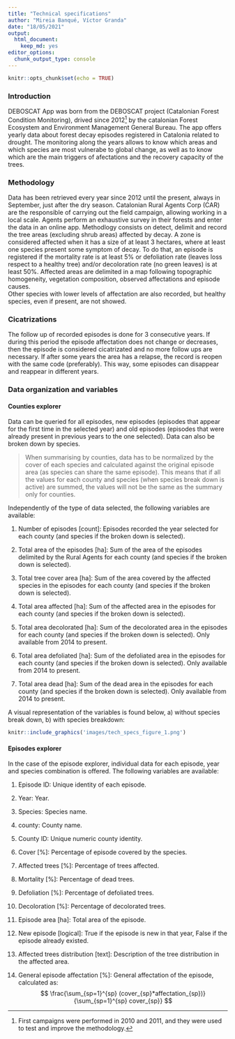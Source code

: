 ```yaml
---
title: "Technical specifications"
author: "Mireia Banqué, Víctor Granda"
date: "18/05/2021"
output: 
  html_document: 
    keep_md: yes
editor_options: 
  chunk_output_type: console
---
```


```r
knitr::opts_chunk$set(echo = TRUE)
```

### Introduction

DEBOSCAT App was born from the DEBOSCAT project (Catalonian Forest Condition Monitoring), drived since 2012[^1]
by the catalonian Forest Ecosystem and Environment Management General Bureau. The app offers yearly data about
forest decay episodes registered in Catalonia related to drought. The monitoring along the years allows to
know which areas and which species are most vulnerabe to global change, as well as to know which are the main
triggers of afectations and the recovery capacity of the trees.

### Methodology

Data has been retrieved every year since 2012 until the present, always in September, just after the dry
season. Catalonian Rural Agents Corp (CAR) are the responsible of carrying out the field campaign, allowing
working in a local scale. Agents perform an exhaustive survey in their forests and enter the data in an online
app. Methodlogy consists on detect, delimit and record the tree areas (excluding shrub areas) affected by
decay. A zone is considered affected when it has a size of at least 3 hectares, where at least one species
present some symptom of decay. To do that, an episode is registered if the mortality rate is at least 5% or
defoliation rate (leaves loss respect to a healthy tree) and/or decoloration rate (no green leaves) is at
least 50%. Affected areas are delimited in a map following topographic homogeneity, vegetation composition,
observed affectations and episode causes.  
Other species with lower levels of affectation are also recorded, but healthy species, even if present, are
not showed.

### Cicatrizations

The follow up of recorded episodes is done for 3 consecutive years. If during this period the episode
affectation does not change or decreases, then the episode is considered cicatrizated and no more follow ups
are necessary. If after some years the area has a relapse, the record is reopen with the same code
(preferably). This way, some episodes can disappear and reappear in different years.

### Data organization and variables

#### Counties explorer

Data can be queried for all episodes, new episodes (episodes that appear for the first time in the selected
year) and old episodes (episodes that were already present in previous years to the one selected).
Data can also be broken down by species.

  > When summarising by counties, data has to be normalized by the cover of each species and calculated
  against the original episode area (as species can share the same episode). This means that
  if all the values for each county and species (when species break down is active) are summed, the values
  will not be the same as the summary only for counties.

Independently of the type of data selected, the following variables are available:

1. Number of episodes [count]: Episodes recorded the year selected for each county (and species if the broken
  down is selected).

1. Total area of the episodes [ha]: Sum of the area of the episodes delimited by the Rural Agents for each
  county (and species if the broken down is selected).

1. Total tree cover area [ha]: Sum of the area covered by the affected species in the episodes for each county
  (and species if the broken down is selected).

1. Total area affected [ha]: Sum of the affected area in the episodes for each county (and species if the
  broken down is selected).

1. Total area decolorated [ha]: Sum of the decolorated area in the episodes for each county (and species if
  the broken down is selected). Only available from 2014 to present.
  
1. Total area defoliated [ha]: Sum of the defoliated area in the episodes for each county (and species if the
  broken down is selected). Only available from 2014 to present.
  
1. Total area dead [ha]: Sum of the dead area in the episodes for each county (and species if the broken down
  is selected). Only available from 2014 to present.

A visual representation of the variables is found below, a) without species break down, b) with species
breakdown:


```r
knitr::include_graphics('images/tech_specs_figure_1.png')
```

#### Episodes explorer

In the case of the episode explorer, individual data for each episode, year and species combination is offered.
The following variables are available:

1. Episode ID: Unique identity of each episode.

1. Year: Year.

1. Species: Species name.

1. county: County name.

1. County ID: Unique numeric county identity.

1. Cover [%]: Percentage of episode covered by the species.

1. Affected trees [%]: Percentage of trees affected.

1. Mortality [%]: Percentage of dead trees.

1. Defoliation [%]: Percentage of defoliated trees.

1. Decoloration [%]: Percentage of decolorated trees.

1. Episode area [ha]: Total area of the episode.

1. New episode [logical]: True if the episode is new in that year, False if the episode already existed.

1. Affected trees distribution [text]: Description of the tree distribution in the affected area.

1. General episode affectation [%]: General affectation of the episode, calculated as:  
  $$
  \frac{\sum_{sp=1}^{sp} (cover_{sp}*affectation_{sp})}{\sum_{sp=1}^{sp} cover_{sp}}
  $$








[^1]: First campaigns were performed in 2010 and 2011, and they were used to test and improve the methodology.
